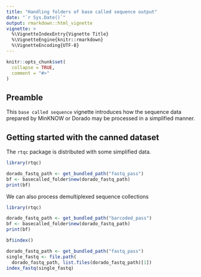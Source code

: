 ```yaml
---
title: "Handling folders of base called sequence output"
date: "`r Sys.Date()`"
output: rmarkdown::html_vignette
vignette: >
  %\VignetteIndexEntry{Vignette Title}
  %\VignetteEngine{knitr::rmarkdown}
  %\VignetteEncoding{UTF-8}
---
```


```r
knitr::opts_chunk$set(
  collapse = TRUE,
  comment = "#>"
)
```

## Preamble

This `base called sequence` vignette introduces how the sequence data prepared
by MinKNOW or Dorado may be processed in a simplified manner.

## Getting started with the canned dataset

The `rtqc` package is distributed with some simplified data.

```r
library(rtqc)

dorado_fastq_path <- get_bundled_path("fastq_pass")
bf <- basecalled_folder$new(dorado_fastq_path)
print(bf)
```

We can also process demultiplexed sequence collections

```r
library(rtqc)

dorado_fastq_path <- get_bundled_path("barcoded_pass")
bf <- basecalled_folder$new(dorado_fastq_path)
print(bf)

bf$index()
```


```r

dorado_fastq_path <- get_bundled_path("fastq_pass")
single_fastq <- file.path(
  dorado_fastq_path, list.files(dorado_fastq_path)[1])
index_fastq(single_fastq)
```
